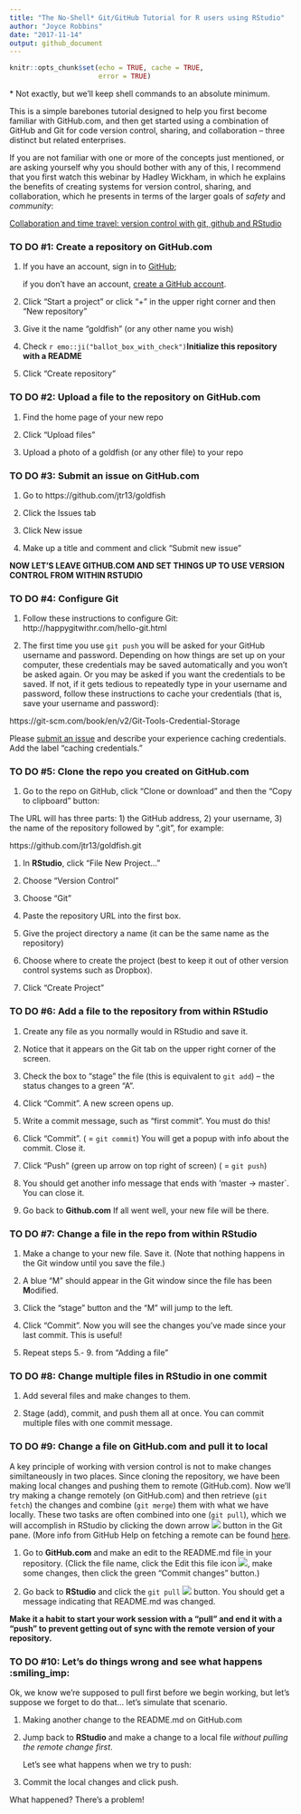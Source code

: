 ```yaml
---
title: "The No-Shell* Git/GitHub Tutorial for R users using RStudio"
author: "Joyce Robbins"
date: "2017-11-14"
output: github_document
---
```


```r
knitr::opts_chunk$set(echo = TRUE, cache = TRUE,
                      error = TRUE)
```

\* Not exactly, but we'll keep shell commands to an absolute minimum.

This is a simple barebones tutorial designed to help you first become familiar with GitHub.com, and then get started using a combination of GitHub and Git for code version control, sharing, and collaboration -- three distinct but related enterprises.

If you are not familiar with one or more of the concepts just mentioned, or are asking yourself why you should bother with any of this, I recommend that you first watch this webinar by Hadley Wickham, in which he explains the benefits of creating systems for version control, sharing, and collaboration, which he presents in terms of the larger goals of *safety* and *community*:

[Collaboration and time travel: version control with git, github and RStudio](https://www.rstudio.com/resources/webinars/collaboration-and-time-travel-version-control-with-git-github-and-rstudio/)


### TO DO #1: Create a repository on GitHub.com

1. If you have an account, sign in to [GitHub](https://github.com/login); 

    if you don't have an account, [create a GitHub account](https://github.com/join?source=login).

1. Click "Start a project" or click "+" in the upper right corner and then "New repository"

1. Give it the name "goldfish" (or any other name you wish)

1. Check `r emo::ji("ballot_box_with_check")`**Initialize this repository with a README**

1. Click "Create repository"

### TO DO #2: Upload a file to the repository on GitHub.com

1. Find the home page of your new repo

1. Click "Upload files"

1. Upload a photo of a goldfish (or any other file) to your repo

### TO DO #3: Submit an issue on GitHub.com

1. Go to https://github.com/jtr13/goldfish

1. Click the Issues tab

1. Click New issue

1. Make up a title and comment and click "Submit new issue" 

**NOW LET'S LEAVE GITHUB.COM AND SET THINGS UP TO USE VERSION CONTROL FROM WITHIN RSTUDIO**

### TO DO #4: Configure Git 

1. Follow these instructions to configure Git:  http://happygitwithr.com/hello-git.html

1. The first time you use `git push` you will be asked for your GitHub username and password. Depending on how things are set up on your computer, these credentials may be saved automatically and you won't be asked again. Or you may be asked if you want the credentials to be saved. If not, if it gets tedious to repeatedly type in your username and password, follow these instructions to cache your credentials (that is, save your username and password): 

https://git-scm.com/book/en/v2/Git-Tools-Credential-Storage

Please [submit an issue](https://github.com/jtr13/gittutorial/issues) and describe your experience caching credentials. Add the label "caching credentials."

### TO DO #5: Clone the repo you created on GitHub.com

1. Go to the repo on GitHub, click "Clone or download" and then the "Copy to clipboard" button:

The URL will has three parts: 1) the GitHub address, 2) your username, 3) the name of the repository followed by ".git", for example:

https://github.com/jtr13/goldfish.git

1. In **RStudio**, click "File New Project..." 

1. Choose "Version Control"

1. Choose "Git"

1. Paste the repository URL into the first box.

1. Give the project directory a name (it can be the same name as the repository)

1. Choose where to create the project (best to keep it out of other version control systems such as Dropbox). 

1. Click "Create Project"

### TO DO #6: Add a file to the repository from within RStudio

1. Create any file as you normally would in RStudio and save it.

1. Notice that it appears on the Git tab on the upper right corner of the screen.

1. Check the box to "stage" the file (this is equivalent to `git add`) -- the status changes to a green "A".

1. Click "Commit". A new screen opens up.

1. Write a commit message, such as "first commit". You must do this!

1. Click "Commit". ( = `git commit`) You will get a popup with info about the commit.  Close it.

1. Click "Push" (green up arrow on top right of screen) ( = `git push`)

1. You should get another info message that ends with 'master -> master`. You can close it.

1. Go back to **Github.com**  If all went well, your new file will be there.

### TO DO #7: Change a file in the repo from within RStudio

1. Make a change to your new file. Save it. (Note that nothing happens in the Git window until you save the file.)

1. A blue "M" should appear in the Git window since the file has been **M**odified. 

1. Click the "stage" button and the "M" will jump to the left.

1. Click "Commit".  Now you will see the changes you've made since your last commit. This is useful!

1. Repeat steps 5.- 9. from "Adding a file"

### TO DO #8: Change multiple files in RStudio in one commit

1. Add several files and make changes to them.

1. Stage (add), commit, and push them all at once.  You can commit multiple files with one commit message.

### TO DO #9: Change a file on GitHub.com and pull it to local

A key principle of working with version control is not to make changes similtaneously in two places. Since cloning the repository, we have been making local changes and pushing them to remote (GitHub.com). Now we'll try making a change remotely (on GitHub.com) and then retrieve (`git fetch`) the changes and combine (`git merge`) them with what we have locally.  These two tasks are often combined into one (`git pull`), which we will accomplish in RStudio by clicking the down arrow ![](pull.png) button in the Git pane. (More info from GitHub Help on fetching a remote can be found [here](https://help.github.com/articles/fetching-a-remote/).

1. Go to **GitHub.com** and make an edit to the README.md file in your repository. (Click the file name, click the Edit this file icon ![](edit.png), make some changes, then click the green "Commit changes" button.)

1. Go back to **RStudio** and click the `git pull` ![](pull.png) button. You should get a message indicating that README.md was changed. 

**Make it a habit to start your work session with a "pull" and end it with a "push" to prevent getting out of sync with the remote version of your repository.**

### TO DO #10: Let's do things wrong and see what happens :smiling_imp:

Ok, we know we're supposed to pull first before we begin working, but let's suppose we forget to do that... let's simulate that scenario.

1. Making another change to the README.md on GitHub.com

1. Jump back to **RStudio** and make a change to a local file *without pulling the remote change first*.

    Let's see what happens when we try to push:

1. Commit the local changes and click push. 

What happened? There's a problem! 
